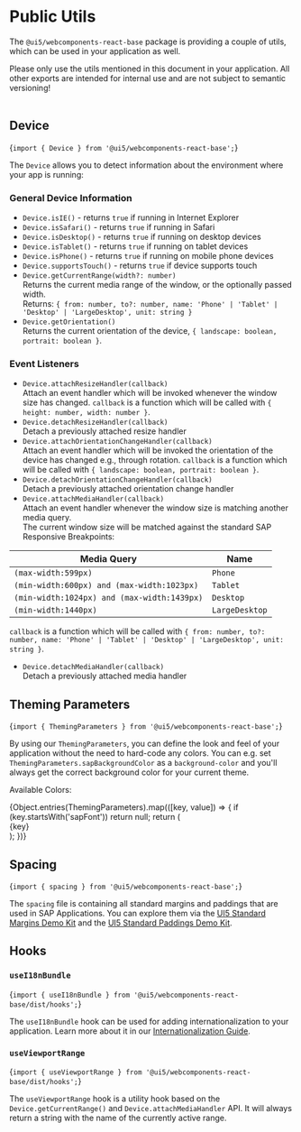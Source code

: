 
<Meta title="Public Utils" />

# Public Utils

The `@ui5/webcomponents-react-base` package is providing a couple of utils, which can be used in your application as well.

<MessageStrip design={MessageStripDesign.Warning} hideCloseButton>
  Please only use the utils mentioned in this document in your application. All other exports are intended for internal
  use and are not subject to semantic versioning!
</MessageStrip>

<br />
<br />

<TableOfContent />

## Device

<ImportStatement>{`import { Device } from '@ui5/webcomponents-react-base';`}</ImportStatement>

The `Device` allows you to detect information about the environment where your app is running:

### General Device Information

- `Device.isIE()` - returns `true` if running in Internet Explorer
- `Device.isSafari()` - returns `true` if running in Safari
- `Device.isDesktop()` - returns `true` if running on desktop devices
- `Device.isTablet()` - returns `true` if running on tablet devices
- `Device.isPhone()` - returns `true` if running on mobile phone devices
- `Device.supportsTouch()` - returns `true` if device supports touch
- `Device.getCurrentRange(width?: number)` <br />
  Returns the current media range of the window, or the optionally passed width. <br />
  Returns: `{ from: number, to?: number, name: 'Phone' | 'Tablet' | 'Desktop' | 'LargeDesktop', unit: string }`
- `Device.getOrientation()` <br />
  Returns the current orientation of the device, `{ landscape: boolean, portrait: boolean }`.

### Event Listeners

- `Device.attachResizeHandler(callback)` <br />
  Attach an event handler which will be invoked whenever the window size has changed.
  `callback` is a function which will be called with `{ height: number, width: number }`.
- `Device.detachResizeHandler(callback)` <br />
  Detach a previously attached resize handler
- `Device.attachOrientationChangeHandler(callback)` <br />
  Attach an event handler which will be invoked the orientation of the device has changed e.g., through rotation.
  `callback` is a function which will be called with `{ landscape: boolean, portrait: boolean }`.
- `Device.detachOrientationChangeHandler(callback)` <br />
  Detach a previously attached orientation change handler
- `Device.attachMediaHandler(callback)` <br />
  Attach an event handler whenever the window size is matching another media query. <br />
  The current window size will be matched against the standard SAP Responsive Breakpoints:

| Media Query                                 | Name           |
| ------------------------------------------- | -------------- |
| `(max-width:599px)`                         | `Phone`        |
| `(min-width:600px) and (max-width:1023px)`  | `Tablet`       |
| `(min-width:1024px) and (max-width:1439px)` | `Desktop`      |
| `(min-width:1440px)`                        | `LargeDesktop` |

`callback` is a function which will be called with
`{ from: number, to?: number, name: 'Phone' | 'Tablet' | 'Desktop' | 'LargeDesktop', unit: string }`.

- `Device.detachMediaHandler(callback)` <br />
  Detach a previously attached media handler

## Theming Parameters

<ImportStatement>{`import { ThemingParameters } from '@ui5/webcomponents-react-base';`}</ImportStatement>

By using our `ThemingParameters`, you can define the look and feel of your application without the need to hard-code any
colors. You can e.g. set `ThemingParameters.sapBackgroundColor` as a `background-color` and you'll always get the correct
background color for your current theme.

Available Colors:

<div style={{ display: 'grid', gridTemplateColumns: 'repeat(3, minmax(0, 1fr))', rowGap: '1rem', columnGap: '1rem' }}>
  {Object.entries(ThemingParameters).map(([key, value]) => {
    if (key.startsWith('sapFont')) return null;
    return (
      <div key={key} style={{ display: 'inline-flex', alignItems: 'center', justifyContent: 'space-between' }}>
        <Label>{key}</Label>
        <div
          style={{
            backgroundColor: value,
            borderRadius: '50%',
            width: '2rem',
            height: '2rem',
            minWidth: '2rem',
            border: `1px solid ${ThemingParameters.sapField_BorderColor}`
          }}
        />
      </div>
    );
  })}
</div>

## Spacing

<ImportStatement>{`import { spacing } from '@ui5/webcomponents-react-base';`}</ImportStatement>

The `spacing` file is containing all standard margins and paddings that are used in SAP Applications.
You can explore them via the [UI5 Standard Margins Demo Kit](https://ui5.sap.com/#/entity/sap.ui.core.StandardMargins)
and the [UI5 Standard Paddings Demo Kit](https://ui5.sap.com/#/entity/sap.ui.core.ContainerPadding).

## Hooks

### `useI18nBundle`

<ImportStatement>{`import { useI18nBundle } from '@ui5/webcomponents-react-base/dist/hooks';`}</ImportStatement>

The `useI18nBundle` hook can be used for adding internationalization to your application. Learn more about it in our
[Internationalization Guide](?path=/docs/internationalization--page).

### `useViewportRange`

<ImportStatement>{`import { useViewportRange } from '@ui5/webcomponents-react-base/dist/hooks';`}</ImportStatement>

The `useViewportRange` hook is a utility hook based on the `Device.getCurrentRange()` and `Device.attachMediaHandler` API.
It will always return a string with the name of the currently active range.
